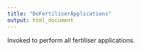```yaml
---
title: "DoFertiliserApplications"
output: html_document
---
```



Invoked to perform all fertiliser applications.
